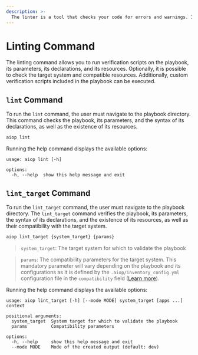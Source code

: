 ```yaml
---
description: >-
  The linter is a tool that checks your code for errors and warnings. It is a static analysis tool used to identify problematic patterns present in Python code.
---
```


# Linting Command

The linting command allows you to run verification scripts on the playbook, its parameters, its declarations, and its resources. Optionally, it is possible to check the target system and compatible resources. Additionally, custom verification scripts included in the playbook can be executed.

## `lint` Command

To run the `lint` command, the user must navigate to the playbook directory.
This command checks the playbook, its parameters, and the syntax of its declarations, as well as the existence of its resources.

```bash
aiop lint
```

Running the help command displays the available options:

```ansi
usage: aiop lint [-h]

options:
  -h, --help  show this help message and exit
```

## `lint_target` Command

To run the `lint_target` command, the user must navigate to the playbook directory.
The `lint_target` command verifies the playbook, its parameters, the syntax of its declarations, and the existence of its resources, as well as their compatibility with the target system.

```bash
aiop lint_target {system_target} {params}
```
> `system_target`: The target system for which to validate the playbook

> `params`: The compatibility parameters for the target system. This mandatory parameter will vary depending on the playbook and its configurations as it is defined by the `.aiop/inventory_config.yml` configuration file in the `compatibility` field ([Learn more](/docs/configurations/inventory)).

Running the help command displays the available options:

```ansi
usage: aiop lint_target [-h] [--mode MODE] system_target [apps ...] context

positional arguments:
  system_target  System target for which to validate the playbook
  params         Compatibility parameters

options:
  -h, --help     show this help message and exit
  --mode MODE    Mode of the created output (default: dev)
```